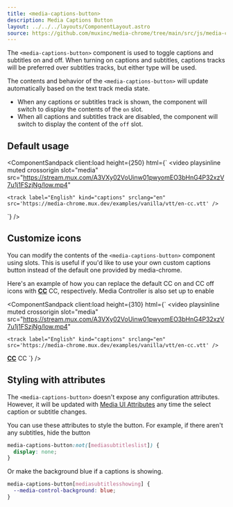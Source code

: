 ```yaml
---
title: <media-captions-button>
description: Media Captions Button
layout: ../../../layouts/ComponentLayout.astro
source: https://github.com/muxinc/media-chrome/tree/main/src/js/media-captions-button.js
---
```



The `<media-captions-button>` component is used to toggle captions and subtitles on and off. When turning on captions and subtitles, captions tracks will be preferred over subtitles tracks, but either type will be used.

The contents and behavior of the `<media-captions-button>` will update automatically based on the text track media state.
- When any captions or subtitles track is shown, the component will switch to display the contents of the `on` slot.
- When all captions and subtitles track are disabled, the component will switch to display the content of the `off` slot.

## Default usage

<ComponentSandpack
  client:load
  height={250}
  html={`<media-controller defaultsubtitles>
  <video
    playsinline muted crossorigin
    slot="media"
    src="https://stream.mux.com/A3VXy02VoUinw01pwyomEO3bHnG4P32xzV7u1j1FSzjNg/low.mp4"
  >
    <track label="English" kind="captions" srclang="en" src='https://media-chrome.mux.dev/examples/vanilla/vtt/en-cc.vtt' />
  </video>
  <media-captions-button></media-captions-button>
</media-controller>`}
/>

## Customize icons

You can modify the contents of the `<media-captions-button>` component using slots.
This is useful if you'd like to use your own custom captions button instead of the default one provided by media-chrome.

Here's an example of how you can replace the default CC on and CC off icons with
<b><u>CC</u></b> CC, respectively. Media Controller is also set up to enable 

<ComponentSandpack
  client:load
  height={310}
  html={`<media-controller defaultsubtitles>
  <video
    playsinline muted crossorigin
    slot="media"
    src="https://stream.mux.com/A3VXy02VoUinw01pwyomEO3bHnG4P32xzV7u1j1FSzjNg/low.mp4"
  >
    <track label="English" kind="captions" srclang="en" src='https://media-chrome.mux.dev/examples/vanilla/vtt/en-cc.vtt' />
  </video>
  <media-captions-button>
    <span slot="on"><b><u>CC</u></b></span>
    <span slot="off">CC</span>
  </media-captions-button>
</media-controller>`}
/>

## Styling with attributes

The `<media-captions-button>` doesn't expose any configuration attributes.
However, it will be updated with [Media UI Attributes](#media-ui-attributes) any time the select caption or subtitle changes.

You can use these attributes to style the button. For example, if there aren't any subtitles, hide the button

```css
media-captions-button:not([mediasubtitleslist]) {
  display: none;
}
```
Or make the background blue if a captions is showing.
```css
media-captions-button[mediasubtitlesshowing] {
  --media-control-background: blue;
}
```
